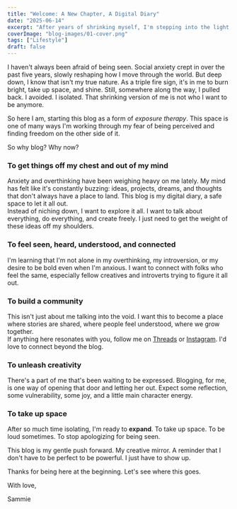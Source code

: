 ```yaml
---
title: "Welcome: A New Chapter, A Digital Diary"
date: "2025-06-14"
excerpt: "After years of shrinking myself, I'm stepping into the light, one blog post at a time. Here's to exposure therapy, creative release, and claiming space."
coverImage: "blog-images/01-cover.png"
tags: ["Lifestyle"]
draft: false
---
```


I haven't always been afraid of being seen. Social anxiety crept in over the past five years, slowly reshaping how I move through the world. But deep down, I know that isn't my true nature. As a triple fire sign, it's in me to burn bright, take up space, and shine. Still, somewhere along the way, I pulled back. I avoided. I isolated. That shrinking version of me is not who I want to be anymore.

So here I am, starting this blog as a form of *exposure therapy*. This space is one of many ways I'm working through my fear of being perceived and finding freedom on the other side of it.

So why blog? Why now?

### To get things off my chest and out of my mind

Anxiety and overthinking have been weighing heavy on me lately. My mind has felt like it's constantly buzzing: ideas, projects, dreams, and thoughts that don't always have a place to land. This blog is my digital diary, a safe space to let it all out.  
Instead of niching down, I want to explore it all. I want to talk about everything, do everything, and create freely. I just need to get the weight of these ideas off my shoulders.

### To feel seen, heard, understood, and connected

I'm learning that I'm not alone in my overthinking, my introversion, or my desire to be bold even when I'm anxious. I want to connect with folks who feel the same, especially fellow creatives and introverts trying to figure it all out.

### To build a community

This isn't just about me talking into the void. I want this to become a place where stories are shared, where people feel understood, where we grow together.  
If anything here resonates with you, follow me on [Threads](https://www.threads.net/@aka.jimena) or [Instagram](https://www.instagram.com/aka.jimena). I'd love to connect beyond the blog.

### To unleash creativity

There's a part of me that's been waiting to be expressed. Blogging, for me, is one way of opening that door and letting her out. Expect some reflection, some vulnerability, some joy, and a little main character energy.

### To take up space

After so much time isolating, I'm ready to **expand**. To take up space. To be loud sometimes. To stop apologizing for being seen.

This blog is my gentle push forward. My creative mirror. A reminder that I don't have to be perfect to be powerful. I just have to show up.

Thanks for being here at the beginning. Let's see where this goes.

<p className="font-extralight mb-1">With love,</p>
<Signature>
  Sammie
</Signature>